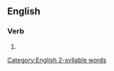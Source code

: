 ==English==

===Verb===
{{head|en|verb form}}

# {{en-past of|triple}}

[[Category:English 2-syllable words]]